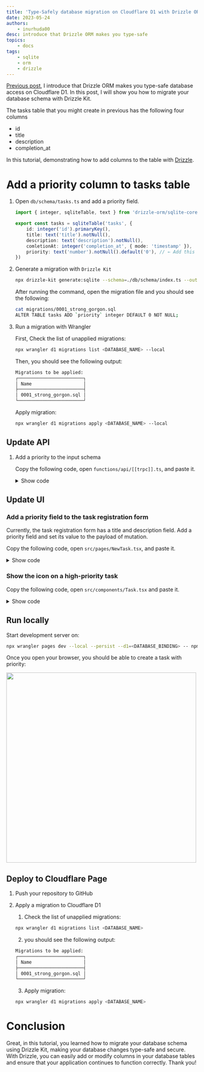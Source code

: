 ```yaml
---
title: 'Type-Safely database migration on Cloudflare D1 with Drizzle ORM'
date: 2023-05-24
authors:
    - inurhuda00
desc: introduce that Drizzle ORM makes you type-safe
topics:
    - docs
tags:
    - sqlite
    - orm
    - drizzle
---
```


[Previous post](/posts/drizzle-intro), I introduce that Drizzle ORM makes you type-safe database access on Cloudflare D1. In this post, I will show you how to migrate your database schema with Drizzle Kit.

The tasks table that you might create in previous has the following four columns

-   id
-   title
-   description
-   completion_at

In this tutorial, demonstrating how to add columns to the table with [Drizzle](https://github.com/drizzle-team/drizzle-orm).

# Add a priority column to tasks table

1. Open `db/schema/tasks.ts` and add a priority field.

    ```ts title="db/schema/tasks.ts" {1-3} caption="this is caption "
    import { integer, sqliteTable, text } from 'drizzle-orm/sqlite-core'

    export const tasks = sqliteTable('tasks', {
    	id: integer('id').primaryKey(),
    	title: text('title').notNull(),
    	description: text('description').notNull(),
    	comletionAt: integer('completion_at', { mode: 'timestamp' }),
    	priority: text('number').notNull().default('0'), // ← Add this line
    })
    ```

1. Generate a migration with `Drizzle Kit`

    ```bash title="terminal"
    npx drizzle-kit generate:sqlite --schema=./db/schema/index.ts --out=./migrations
    ```

    After running the command, open the migration file and you should see the following:

    ```bash title="terminal"
    cat migrations/0001_strong_gorgon.sql
    ALTER TABLE tasks ADD `priority` integer DEFAULT 0 NOT NULL;
    ```

1. Run a migration with Wrangler

    First, Check the list of unapplied migrations:

    ```bash title="terminal"
    npx wrangler d1 migrations list <DATABASE_NAME> --local
    ```

    Then, you should see the following output:

    ```bash title="terminal"
    Migrations to be applied:
    ┌────────────────────────┐
    │ Name                   │
    ├────────────────────────┤
    │ 0001_strong_gorgon.sql │
    └────────────────────────┘
    ```

    Apply migration:

    ```bash title="terminal"
    npx wrangler d1 migrations apply <DATABASE_NAME> --local
    ```

## Update API

1. Add a priority to the input schema

    Copy the following code, open `functions/api/[[trpc]].ts`, and paste it.

    <details>

    <summary>Show code</summary>

    ```tsx title="functions/api/[[trpc]].ts"
    import { inferAsyncReturnType, initTRPC } from '@trpc/server'
    import tRPCPagesPluginFunction, { FetchCreateContextWithCloudflareEnvFnOptions } from 'cloudflare-pages-plugin-trpc'
    import { drizzle } from 'drizzle-orm/d1'
    import { eq } from 'drizzle-orm/expressions'
    import { z } from 'zod'

    import { tasks } from '../../db/schema'

    // Declare d1 binding as interface
    // Key is same as d1_databases.binding on wrangler.toml
    interface Env {
    	DB: D1Database
    }

    // Map binding to context of tRPC
    const createContext = async ({ env }: FetchCreateContextWithCloudflareEnvFnOptions<Env>) => ({
    	db: drizzle(env.DB),
    })

    // Alias context type
    type Context = inferAsyncReturnType<typeof createContext>

    // Create a router instance with context
    const t = initTRPC.context<Context>().create()

    // Create routing to manage tasks
    // It provides three routes:
    //
    //   - create: Create a task
    //   - complete: Complete a task
    //   - list: Retrieve tasks not completed
    const appRouter = t.router({
    	tasks: t.router({
    		// Route to create a task
    		create: t.procedure
    			.input(
    				z.object({
    					title: z.string(),
    					description: z.string(),
    					priority: z.number(),
    				})
    			)
    			.mutation(async ({ input, ctx }) => {
    				await ctx.db
    					.insert(tasks)
    					.values({
    						title: input.title,
    						description: input.description,
    						priority: input.priority,
    					})
    					.run()
    			}),
    		// Route to complete a task
    		complete: t.procedure.input(z.object({ id: z.number() })).mutation(async ({ input, ctx }) => {
    			const result = await ctx.db
    				.update(tasks)
    				.set({
    					comletionAt: new Date(),
    				})
    				.where(eq(tasks.id, input.id))
    				.run()
    			if (!result.success) {
    				throw new Error(result.error)
    			}
    		}),
    		// Route to retrieve tasks not completed
    		list: t.procedure.query(async ({ ctx }) => {
    			const result = await ctx.db.select().from(tasks).all()
    			return { tasks: result }
    		}),
    	}),
    })

    // Expose type alias of appRouter. It uses on the client
    export type AppRouter = typeof appRouter

    // Expose a request handler to run it on Cloudflare Pages Functions
    // with tRPCPagesPlugin
    export const onRequest: PagesFunction = tRPCPagesPluginFunction({
    	router: appRouter,
    	createContext,
    	endpoint: '/api/trpc',
    	onError: (error) => {
    		console.log(error)
    	},
    })
    ```

    </details>

## Update UI

### Add a priority field to the task registration form

Currently, the task registration form has a title and description field. Add a priority field and set its value to the payload of mutation.

Copy the following code, open `src/pages/NewTask.tsx`, and paste it.

   <details>

{" "}

<summary>Show code</summary>

```tsx
import { FormEvent, useCallback } from 'react'
import * as Form from '@radix-ui/react-form'
import * as RadioGroup from '@radix-ui/react-radio-group'
import { useRouter } from '@raula/router'
import { useQueryClient } from '@tanstack/react-query'
import { getQueryKey } from '@trpc/react-query'

import { Loader } from '../components/Loader'
import { useToast } from '../components/Toast'
import { trpc } from '../utils/trpc'

export const NewTaskPage = (): JSX.Element => {
	const toast = useToast()
	const { router } = useRouter()
	const createTask = trpc.tasks.create.useMutation()
	const queryClient = useQueryClient()
	const handleSubmit = useCallback(
		async (event: FormEvent<HTMLFormElement>) => {
			event.preventDefault()
			const data = Object.fromEntries(new FormData(event.currentTarget))
			await createTask.mutateAsync({
				title: data.title as string,
				description: data.description as string,
				priority: parseInt(data.priority as string),
			})
			await queryClient.invalidateQueries(getQueryKey(trpc.tasks))

			toast('Create successfully!')
			router.push('/')
		},
		[router, toast, createTask, queryClient]
	)
	return (
		<main>
			<h1 className="mb-8 text-2xl font-bold text-neutral-200">Create a new task</h1>
			<Form.Root className="space-y-10" onSubmit={handleSubmit}>
				<div className="space-y-4">
					<Form.Field className="grid" name="title">
						<div className="flex items-baseline justify-between">
							<Form.Label className="text-mauve1 font-medium leading-[35px]">Title</Form.Label>
							<Form.Message className="text-mauve1 text-sm opacity-[0.8]" match="valueMissing">
								Please enter a title
							</Form.Message>
						</div>
						<Form.Control asChild>
							<input
								className="bg-whiteA3 shadow-whiteA8 hover:shadow-whiteA9 focus:shadow-whiteA11 text-mauve1 selection:color-white selection:bg-blackA9 box-border inline-flex w-full appearance-none items-center justify-center rounded px-3 py-3 leading-none shadow-[0_0_0_1px] outline-none"
								type="text"
								required
							/>
						</Form.Control>
					</Form.Field>
					<Form.Field className="grid" name="description">
						<div className="flex items-baseline justify-between">
							<Form.Label className="text-mauve1 text-[15px] font-medium leading-[35px]">
								Description
							</Form.Label>
							<Form.Message className="text-mauve1 text-[13px] opacity-[0.8]" match="valueMissing">
								Please enter a description
							</Form.Message>
						</div>
						<Form.Control asChild>
							<textarea
								className="bg-whiteA4 shadow-whiteA8 hover:shadow-whiteA9 focus:shadow-whiteA11 text-mauve1 selection:color-white  selection:bg-blackA9 box-border inline-flex w-full resize-none appearance-none items-center justify-center rounded px-3 py-3 leading-none shadow-[0_0_0_1px] outline-none"
								required
							/>
						</Form.Control>
					</Form.Field>
					<Form.Field className="grid" name="priority">
						<div className="flex items-baseline justify-between">
							<Form.Label className="text-mauve1 text-[15px] font-medium leading-[35px]">
								Priority
							</Form.Label>
							<Form.Message className="text-mauve1 text-[13px] opacity-[0.8]" match="valueMissing">
								Please select a priority
							</Form.Message>
						</div>
						<Form.Control asChild>
							<RadioGroup.Root
								className="flex flex-col gap-2.5"
								defaultValue="0"
								aria-label="View density">
								<div className="flex items-center">
									<RadioGroup.Item
										className="shadow-blackA7 hover:bg-plum3 h-[25px] w-[25px] cursor-default rounded-full bg-white shadow-[0_2px_10px] outline-none focus:shadow-[0_0_0_2px] focus:shadow-black"
										value="0"
										id="r1">
										<RadioGroup.Indicator className="after:bg-plum11 relative flex h-full w-full items-center justify-center after:block after:h-[11px] after:w-[11px] after:rounded-[50%] after:content-['']" />
									</RadioGroup.Item>
									<label className="pl-[15px] text-[15px] leading-none text-white" htmlFor="r1">
										Default
									</label>
								</div>
								<div className="flex items-center">
									<RadioGroup.Item
										className="shadow-blackA7 hover:bg-plum3 h-[25px] w-[25px] cursor-default rounded-full bg-white shadow-[0_2px_10px] outline-none focus:shadow-[0_0_0_2px] focus:shadow-black"
										value="1"
										id="r2">
										<RadioGroup.Indicator className="after:bg-plum11 relative flex h-full w-full items-center justify-center after:block after:h-[11px] after:w-[11px] after:rounded-[50%] after:content-['']" />
									</RadioGroup.Item>
									<label className="pl-[15px] text-[15px] leading-none text-white" htmlFor="r2">
										High
									</label>
								</div>
							</RadioGroup.Root>
						</Form.Control>
					</Form.Field>
				</div>
				<Form.Submit asChild>
					<button
						className="bg-plum11 hover:bg-plum10 shadow-whiteA8 box-border flex items-center justify-center rounded px-4 py-2 text-sm leading-none text-white shadow-[0_2px_10px] disabled:cursor-not-allowed disabled:opacity-50"
						disabled={createTask.isLoading}>
						{createTask.isLoading && <Loader />}
						Create Task
					</button>
				</Form.Submit>
			</Form.Root>
		</main>
	)
}
```

   </details>

### Show the icon on a high-priority task

Copy the following code, open `src/components/Task.tsx` and paste it.

   <details>

{" "}

<summary>Show code</summary>

```tsx
import * as Checkbox from '@radix-ui/react-checkbox'
import { CheckIcon } from '@radix-ui/react-icons'

import { Task as TaskSchema } from '../../db/schema'

type Props = Pick<TaskSchema, 'title' | 'description' | 'priority'> & {
	onClick: () => void
}
export const Task = ({ title, description, priority, onClick }: Props): JSX.Element => {
	return (
		<label className="flex cursor-pointer space-x-3 py-2">
			<Checkbox.Root
				className="border-whiteA9 mt-1 flex h-5 w-5 appearance-none items-center justify-center rounded-full border text-transparent shadow-sm outline-none hover:text-slate-400"
				checked
				onCheckedChange={() => onClick()}>
				<Checkbox.Indicator className="text-inherit">
					<CheckIcon />
				</Checkbox.Indicator>
			</Checkbox.Root>
			<div>
				<h2 className="text-whiteA12 text-lg">{title}</h2>
				<ul className="text-whiteA11 flex space-x-1 text-sm">
					<li>
						{priority === 0 && <p>default</p>}
						{priority === 1 && <p>high</p>}
					</li>
					<li>
						<p>•</p>
					</li>
					<li>
						<p>{description}</p>
					</li>
				</ul>
			</div>
		</label>
	)
}
```

   </details>

## Run locally

Start development server on:

```bash title="terminal"
npx wrangler pages dev --local --persist --d1=<DATABASE_BINDING> -- npm run dev
```

Once you open your browser, you should be able to create a task with priority:

<img src="/assets/posts/drizzle-migration/local.gif" width="500" />

## Deploy to Cloudflare Page

1. Push your repository to GitHub

1. Apply a migration to Cloudflare D1

    1. Check the list of unapplied migrations:

    ```bash title="terminal"
    npx wrangler d1 migrations list <DATABASE_NAME>
    ```

    2. you should see the following output:

    ```bash title="terminal"
    Migrations to be applied:
    ┌────────────────────────┐
    │ Name                   │
    ├────────────────────────┤
    │ 0001_strong_gorgon.sql │
    └────────────────────────┘
    ```

    3. Apply migration:

    ```bash title="terminal"
    npx wrangler d1 migrations apply <DATABASE_NAME>
    ```

# Conclusion

Great, in this tutorial, you learned how to migrate your database schema using Drizzle Kit, making your database changes type-safe and secure. With Drizzle, you can easily add or modify columns in your database tables and ensure that your application continues to function correctly. Thank you!

